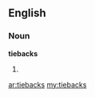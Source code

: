 ==English==

===Noun===
'''tiebacks'''

# {{plural of|[[tieback]]}}

[[ar:tiebacks]]
[[my:tiebacks]]